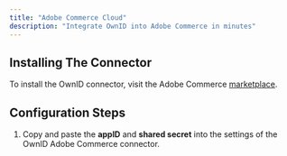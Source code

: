 ```yaml
---
title: "Adobe Commerce Cloud"
description: "Integrate OwnID into Adobe Commerce in minutes"
---
```



## Installing The Connector
To install the OwnID connector, visit the Adobe Commerce [marketplace](https://commercemarketplace.adobe.com/ownid-connector.html).

## Configuration Steps

<BuildAppSnippet connector_name="Adobe Commerce Cloud"/>

1. Copy and paste the **appID** and **shared secret** into the settings of the OwnID Adobe Commerce connector.


<NextStepsSnippet/>
